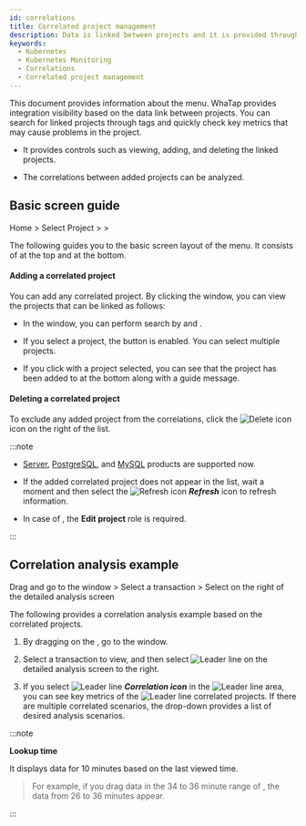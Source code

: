 ```yaml
---
id: correlations
title: Correlated project management
description: Data is linked between projects and it is provided through the tags.
keywords:
  - Kubernetes
  - Kubernetes Monitoring
  - Correlations
  - Correlated project management
---
```


This document provides information about the <Cmdname sid="correlatedProjectManagement" className="uitext" /> menu. WhaTap provides integration visibility based on the data link between projects. You can search for linked projects through tags and quickly check key metrics that may cause problems in the project. 

- It provides controls such as viewing, adding, and deleting the linked projects.

- The correlations between added projects can be analyzed.

## Basic screen guide

Home > Select Project > <Cmdname sid="management" className="uitext" /> > <Cmdname sid="correlatedProjectManagement" className="uitext" />

<ImgLang img='k8s-cor-pj-em.png' desc='연계 프로젝트 관리 기본 화면' />

The following guides you to the basic screen layout of the <Cmdname sid="correlatedProjectManagement" className="uitext" /> menu. It consists of <Cmdname sid="TTL07015" className="uitext" /> at the top and <Cmdname sid="TTL07016" className="uitext" /> at the bottom.

#### Adding a correlated project

You can add any correlated project. By clicking the <Cmdname sid="project_selection" className="uitext" /> window, you can view the projects that can be linked as follows: 

<ImgLang img='k8s-cor-pj-add.png' desc='연계 프로젝트 추가' />

- In the <Cmdname sid="project_selection" className="uitext" /> window, you can perform search by <Cmdname sid="project_code" className="uitext" /> and <Cmdname sid="project_name" className="uitext" />.

- If you select a project, the <Cmdname sid="add" className="uitext" /> button is enabled. You can select multiple projects.

- If you click <Cmdname sid="add" className="uitext" /> with a project selected, you can see that the project has been added to <Cmdname sid="TTL07016" className="uitext" /> at the bottom along with a guide message.

#### Deleting a correlated project

To exclude any added project from the correlations, click the ![Delete icon](/img/ico-trash.svg) <Cmdname sid="delete" className="uitext" /> icon on the right of the <Cmdname sid="TTL07151" className="uitext" /> list.

:::note 

- [Server](https://docs.whatap.io/server/introduction), [PostgreSQL](https://docs.whatap.io/postgresql/monitoring-intro), and [MySQL](https://docs.whatap.io/mysql/monitoring-intro) products are supported now.

- If the added correlated project does not appear in the list, wait a moment and then select the ![Refresh icon](/img/ic-refresh-w-bg.svg) **_Refresh_** icon to refresh information.

- In case of <Cmdname sid="delete" className="uitext" />, the <b>Edit project</b> role is required.

:::

## Correlation analysis example

Drag <Cmdname sid="hitmap" className="uitext" /> and go to the <Cmdname sid="TTL06209" className="uitext" /> window > Select a transaction > Select <Cmdname sid="table_view" className="uitext" /> on the right of the detailed analysis screen

The following provides a correlation analysis example based on the correlated projects. 

<ImgLang img='k8s-cor-tbv.png' desc='연계 분석 활용 예시 중 트레이스 분석 sc' />

1. By dragging <Cmdname sid="hitmap" className="uitext" /> on the <Cmdname sid="serviceDashboard" className="uitext" />, go to the <Cmdname sid="TTL06209" className="uitext" /> window.

2. Select a transaction to view, and then select ![Leader line](/img/char-a.svg) <Cmdname sid="table_view" className="uitext" /> on the detailed analysis screen to the right.

3. If you select ![Leader line](/img/ic-link.svg) **_Correlation icon_** in the ![Leader line](/img/char-b.svg) area, you can see key metrics of the ![Leader line](/img/char-c.svg) correlated projects. If there are multiple correlated scenarios, the drop-down provides a list of desired analysis scenarios. 

:::note 

**Lookup time**

It displays data for 10 minutes based on the last viewed time. 

> For example, if you drag data in the 34 to 36 minute range of <Cmdname sid="hitmap" className="uitext" />, the data from 26 to 36 minutes appear.

:::
